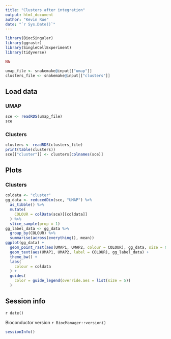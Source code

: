 ```yaml
---
title: "Clusters after integration"
output: html_document
author: "Kevin Rue"
date: "`r Sys.Date()`"
---
```


```r
library(BiocSingular)
library(ggrastr)
library(SingleCellExperiment)
library(tidyverse)
```

```r
NA
```

```r
umap_file <- snakemake@input[["umap"]]
clusters_file <- snakemake@input[["clusters"]]
```

## Load data

### UMAP

```r
sce <- readRDS(umap_file)
sce
```

### Clusters

```r
clusters <- readRDS(clusters_file)
print(table(clusters))
sce[["cluster"]] <- clusters[colnames(sce)]
```

## Plots

### Clusters

```r
coldata <- "cluster"
gg_data <- reducedDim(sce, "UMAP") %>%
  as_tibble() %>%
  mutate(
    COLOUR = colData(sce)[[coldata]]
  ) %>%
  slice_sample(prop = 1)
gg_label_data <- gg_data %>%
  group_by(COLOUR) %>%
  summarise(across(everything(), mean))
ggplot(gg_data) +
  geom_point_rast(aes(UMAP1, UMAP2, colour = COLOUR), gg_data, size = 0.05) +
  geom_text(aes(UMAP1, UMAP2, label = COLOUR), gg_label_data) +
  theme_bw() +
  labs(
    colour = coldata
  ) +
  guides(
    color = guide_legend(override.aes = list(size = 5))
  )
```

## Session info

`r date()`

Bioconductor version `r BiocManager::version()`

```r
sessionInfo()
```
